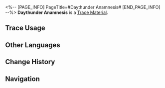 <%-- [PAGE_INFO]
PageTitle=#Daythunder Anamnesis#
[END_PAGE_INFO] --%>
{{Item Infobox
|id          = 110507
|image       = Item Daythunder Anamnesis.png{{subst:void|<!--$UPLOAD:<<SpriteOutput/ItemFigures/110507.png>-<Item Daythunder Anamnesis.png>-<Item Icons>>-->}}
|type        = Trace Material
|invCategory = Upgrade Materials
|rarity      = 4
|effect      = 
|description = Advanced upgrade material for Traces.
|source1     = [[Echo of War: "Fortress of Dome" Eye of Twilight]]
}}
{{Description|When the child of humanity drank of the crystal core, they lost the gift to sense human hearts. From then onward, their only purpose was to watch over the earth, bound to endless cycles of stars and moons.<br />They continued to cherish life, yet could no longer perceive neighbors as living beings.<br /><br />''"Prostrate upon the earth, longing for the touch of blue skies. Yet, once soaring high, the humble fragrance of grass is beyond all price..."''}}
'''Daythunder Anamnesis''' is a [[Trace Material]].

==Trace Usage==
{{Trace Usage}}

==Other Languages==
{{Other Languages
|en   = Daythunder Anamnesis
|zhs  = 阳雷的遥想
|zht  = 陽雷的遙想
|ja   = 遥かなる陽雷の想い
|ko   = 태양과 번개의 회상
|es   = Recuerdos del Trueno Solar
|fr   = Anamèse d'orage diurne
|ru   = Воспоминания о солнце и грозе
|th   = Daythunder Anamnesis
|vi   = Hồi Tưởng Nắng Sấm
|de   = Reminiszenzvon Tageslicht und Donner
|id   = Daylight and Thunder Anamnesis
|pt   = Anamnese do Trovão Diurno
}}

==Change History==
{{Change History|3.3}}

==Navigation==
{{Upgrade Material Navbox}}